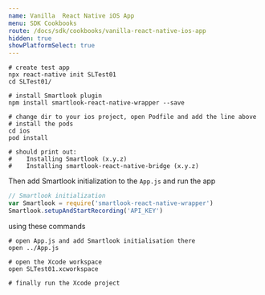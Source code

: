 ```yaml
---
name: Vanilla  React Native iOS App
menu: SDK Cookbooks
route: /docs/sdk/cookbooks/vanilla-react-native-ios-app
hidden: true
showPlatformSelect: true
---
```



<Title>Create a vanilla React Native App with Smartlook</Title>

```shell
# create test app
npx react-native init SLTest01
cd SLTest01/

# install Smartlook plugin
npm install smartlook-react-native-wrapper --save

# change dir to your ios project, open Podfile and add the line above
# install the pods
cd ios
pod install

# should print out:
#    Installing Smartlook (x.y.z)
#    Installing smartlook-react-native-bridge (x.y.z)
```

Then add Smartlook initialization to the `App.js` and run the app

```js
// Smartlook initialization
var Smartlook = require('smartlook-react-native-wrapper')
Smartlook.setupAndStartRecording('API_KEY')
```

using these commands

```shell
# open App.js and add Smartlook initialisation there
open ../App.js

# open the Xcode workspace
open SLTest01.xcworkspace

# finally run the Xcode project
```
